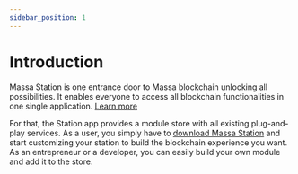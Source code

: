 ```yaml
---
sidebar_position: 1
---
```

# Introduction
Massa Station is one entrance door to Massa blockchain unlocking all possibilities. It enables everyone to access all blockchain functionalities in one single application. [Learn more](../wallet/massa-station.mdx)

For that, the Station app provides a module store with all existing plug-and-play services. As a user, you simply have to [download Massa Station](https://github.com/massalabs/station/releases) and start customizing your station to build the blockchain experience you want. As an entrepreneur or a developer, you can easily build your own module and add it to the store.


